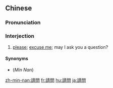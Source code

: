 {{also|请问}}
==Chinese==
{{zh-forms|s=请问}}

===Pronunciation===
{{zh-pron
|m=qǐngwèn
|ma=Zh-qǐngwèn-2.ogg
|c=cing2 man6,ceng2 man6
|c_note=cing2 man6 - literary; ceng2 man6 - vernacular
|h=pfs=chhiáng-mun
|mn=qz,tw,xm:chhiáⁿ-mn̄g/zz:chhiáⁿ-mūi/qz,xm,zz:chhéng-būn
|mn-t=cian2 mung7
|w=2qin men,2qin+3men
|cat=intj
}}

===Interjection===
{{zh-interj}}

# [[please]]; [[excuse me]]; may I ask you a question?
#: {{zh-x|請問，您 是 哪 位？|'''Excuse me, may I ask''' who you are?}}

====Synonyms====
* (''Min Nan'') {{zh-l|借問|tr=[[chioh-mn̄g]]}}

[[zh-min-nan:請問]]
[[fr:請問]]
[[hu:請問]]
[[ja:請問]]